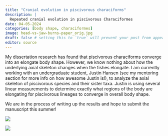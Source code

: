 ```yaml
---
title: "Cranial evolution in piscivorous characiforms"
description: | 
  Repeated cranial evolution in piscivorous Characiformes
date: 04-05-2024
categories: [body shape, characiformes] 
image: head-vs-jaw-burns-paper_orig.jpg
draft: false # setting this to `true` will prevent your post from appearing on your listing page until you're ready!
editor: source
---
```


My dissertation research has found that piscivorous characiforms converge into an elongate body shape. However, we know nothing about how the underlying axial skeleton changes when the fishes elongate.  I am currently working with an undergraduate student, Justin Hansen (see my mentoring section for more info on how awesome Justin is!), to analyze the axial skeleton of piscivorous species and their sister taxa. Justin is using several linear measurements to determine exactly what regions of the body are elongating for piscivorous lineages to converge in overall body shape.

We are in the process of writing up the results and hope to submit the manuscript this summer! 


![](jpg-hepsetus-odoe-usnm-304096-usnm-303893-2.jpeg)

![](jpeg-ctenolucius-beani-usnm-078630-220-90_1.jpeg)

